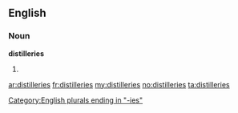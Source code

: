 ==English==

===Noun===
'''distilleries'''

# {{plural of|[[distillery]]}}

[[Category:English plurals ending in "-ies"]]

[[ar:distilleries]]
[[fr:distilleries]]
[[my:distilleries]]
[[no:distilleries]]
[[ta:distilleries]]